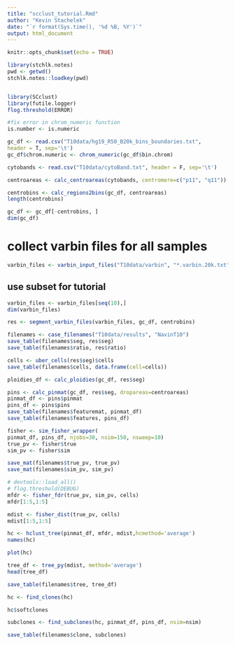 ```yaml
---
title: "scclust_tutorial.Rmd"
author: "Kevin Stachelek"
date: "`r format(Sys.time(), '%d %B, %Y')`"
output: html_document
---
```


```r
knitr::opts_chunk$set(echo = TRUE)
```


```r
library(stchlk.notes)
pwd <- getwd()
stchlk.notes::loadkey(pwd)


library(SCclust)
library(futile.logger)
flog.threshold(ERROR)
```


```r
#fix error in chrom_numeric function 
is.number <- is.numeric

gc_df <- read.csv("T10data/hg19_R50_B20k_bins_boundaries.txt",
header = T, sep='\t')
gc_df$chrom.numeric <- chrom_numeric(gc_df$bin.chrom)
```

```r
cytobands <- read.csv("T10data/cytoBand.txt", header = F, sep='\t')
```

```r
centroareas <- calc_centroareas(cytobands, centromere=c("p11", "q11"))
```


```r
centrobins <- calc_regions2bins(gc_df, centroareas)
length(centrobins)
```

```r
gc_df <- gc_df[-centrobins, ]
dim(gc_df)
```

# collect varbin files for all samples 

```r
varbin_files <- varbin_input_files("T10data/varbin", "*.varbin.20k.txt")
```

## use subset for tutorial 

```r
varbin_files <- varbin_files[seq(10),]
dim(varbin_files)
```


```r
res <- segment_varbin_files(varbin_files, gc_df, centrobins)
```

```r
filenames <- case_filenames("T10data/results", "NavinT10")
save_table(filenames$seg, res$seg)
save_table(filenames$ratio, res$ratio)
```

```r
cells <- uber_cells(res$seg)$cells
save_table(filenames$cells, data.frame(cell=cells))
```

```r
ploidies_df <- calc_ploidies(gc_df, res$seg)
```

```r
pins <- calc_pinmat(gc_df, res$seg, dropareas=centroareas)
pinmat_df <- pins$pinmat
pins_df <- pins$pins
save_table(filenames$featuremat, pinmat_df)
save_table(filenames$features, pins_df)
```

```r
fisher <- sim_fisher_wrapper(
pinmat_df, pins_df, njobs=30, nsim=150, nsweep=10)
true_pv <- fisher$true
sim_pv <- fisher$sim
```

```r
save_mat(filenames$true_pv, true_pv)
save_mat(filenames$sim_pv, sim_pv)
```

```r
# devtools::load_all()
# flog.threshold(DEBUG)
mfdr <- fisher_fdr(true_pv, sim_pv, cells)
mfdr[1:5,1:5]

mdist <- fisher_dist(true_pv, cells)
mdist[1:5,1:5]
```

```r
hc <- hclust_tree(pinmat_df, mfdr, mdist,hcmethod='average')
names(hc)

plot(hc)

tree_df <- tree_py(mdist, method='average')
head(tree_df)
```

```r
save_table(filenames$tree, tree_df)
```

```r
hc <- find_clones(hc)

hc$softclones
```

```r
subclones <- find_subclones(hc, pinmat_df, pins_df, nsim=nsim)

save_table(filenames$clone, subclones)
```
















